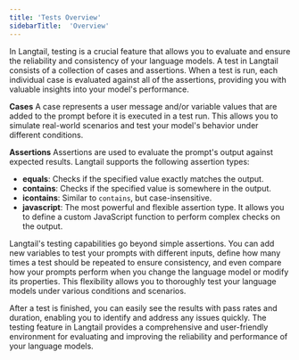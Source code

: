 ```yaml
---
title: 'Tests Overview'
sidebarTitle:  'Overview'
---
```

In Langtail, testing is a crucial feature that allows you to evaluate and ensure the reliability and consistency of your language models. A test in Langtail consists of a collection of cases and assertions. When a test is run, each individual case is evaluated against all of the assertions, providing you with valuable insights into your model's performance.

**Cases**
A case represents a user message and/or variable values that are added to the prompt before it is executed in a test run. This allows you to simulate real-world scenarios and test your model's behavior under different conditions.

**Assertions**
Assertions are used to evaluate the prompt's output against expected results. Langtail supports the following assertion types:

- **equals**: Checks if the specified value exactly matches the output.
- **contains**: Checks if the specified value is somewhere in the output.
- **icontains**: Similar to `contains`, but case-insensitive.
- **javascript**: The most powerful and flexible assertion type. It allows you to define a custom JavaScript function to perform complex checks on the output.

Langtail's testing capabilities go beyond simple assertions. You can add new variables to test your prompts with different inputs, define how many times a test should be repeated to ensure consistency, and even compare how your prompts perform when you change the language model or modify its properties. This flexibility allows you to thoroughly test your language models under various conditions and scenarios.

After a test is finished, you can easily see the results with pass rates and duration, enabling you to identify and address any issues quickly. The testing feature in Langtail provides a comprehensive and user-friendly environment for evaluating and improving the reliability and performance of your language models.
